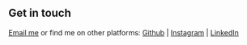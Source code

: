 ## Get in touch

[Email me](mailto:juandavidp76@gmail.com) or find me on other platforms: [Github](https://github.com/juandape) | [Instagram](https://www.instagram.com/juandape) | [LinkedIn](https://linkedin.com/in/juandape-23936627b
)